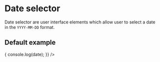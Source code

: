 

<Meta title="Components/Date selector" component={DateSelector} />

# Date selector

Date selector are user interface elements which allow user to select a date in the `YYYY-MM-DD` format.

## Default example

<Preview>
  <DateSelector
    yearBoundaries={{ min: 1990, max: 2020 }}
    onChange={(date) => {
      console.log(date);
    }}
  />
</Preview>
